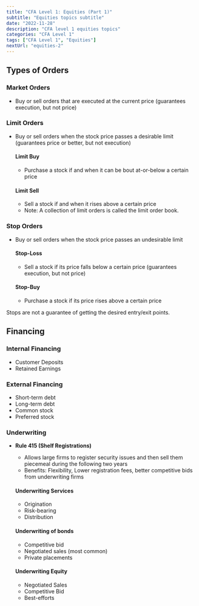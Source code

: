 ```yaml
---
title: "CFA Level 1: Equities (Part 1)"
subtitle: "Equities topics subtitle"
date: "2022-11-28"
description: "CFA level 1 equities topics"
categories: "CFA Level 1"
tags: ["CFA Level 1", "Equities"]
nextUrl: "equities-2"
---
```


## Types of Orders

### Market Orders

- Buy or sell orders that are executed at the current price (guarantees execution, but not price)

### Limit Orders

- Buy or sell orders when the stock price passes a desirable limit (guarantees price or better, but not execution)

  #### Limit Buy

  - Purchase a stock if and when it can be bout at-or-below a certain price

  #### Limit Sell

  - Sell a stock if and when it rises above a certain price
  - Note: A collection of limit orders is called the limit order book.

### Stop Orders

- Buy or sell orders when the stock price passes an undesirable limit

  #### Stop-Loss

  - Sell a stock if its price falls below a certain price (guarantees execution, but not price)

  #### Stop-Buy

  - Purchase a stock if its price rises above a certain price

<Caution>
  Stops are not a guarantee of getting the desired entry/exit points.
</Caution>

## Financing

### Internal Financing

- Customer Deposits
- Retained Earnings

### External Financing

- Short-term debt
- Long-term debt
- Common stock
- Preferred stock

### Underwriting

- **Rule 415 (Shelf Registrations)**

  - Allows large firms to register security issues and then sell them piecemeal during the following two years
  - Benefits: Flexibility, Lower registration fees, better competitive bids from underwriting firms

  #### Underwriting Services

  - Origination
  - Risk-bearing
  - Distribution

  #### Underwriting of bonds

  - Competitive bid
  - Negotiated sales (most common)
  - Private placements

  #### Underwriting Equity

  - Negotiated Sales
  - Competitive Bid
  - Best-efforts
